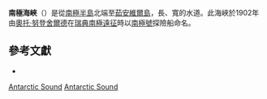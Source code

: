{{Infobox_bay
|bay_name = 南極海峽
|image_bay = Antarctic Sound.jpg
|caption_bay = 
|map_bay = 
|image_bathymetry = 
|caption_bathymetry = 
|location = 
|coords = {{Coord|63|20|S|056|45|W|scale:1000000|display=inline, title}}
|rivers = 
|oceans = 
|countries = 
|length = {{convert|30|mi|-1}}
|width = {{convert|12|mi|0}}
|area = 
|depth = 
|max-depth = 
|volume = 
|shore = 
|salinity =
|frozen = 
|islands = 
|cities = 
|reference = 
}}
'''南極海峽'''（{{lang-en|'''Antarctic Sound'''}}）是從[[南極半島|南極半島]]北端至[[茹安維爾島|茹安維爾島]]，長{{convert|30|mi|-1}}、寬{{convert|7|to|12|mi|0}}的水道。此海峽於1902年由[[奧托·努登舍爾德|奧托·努登舍爾德]]在[[瑞典南極遠征|瑞典南極遠征]]時以[[南極號|南極號]]探險船命名。

{{Commons category|Sounds of Antarctica}}

== 參考文獻 ==
* {{usgs-gazetteer|id=492}}

[[Category:茹安維爾群島地形|Antarctic Sound]]
[[Category:格雷厄姆地峽灣|Antarctic Sound]]